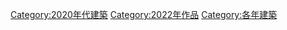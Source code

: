 {{Commonscat|Built in 2022}}

[[Category:2020年代建築|Category:2020年代建築]]
[[Category:2022年作品|Category:2022年作品]]
[[Category:各年建築|Category:各年建築]]